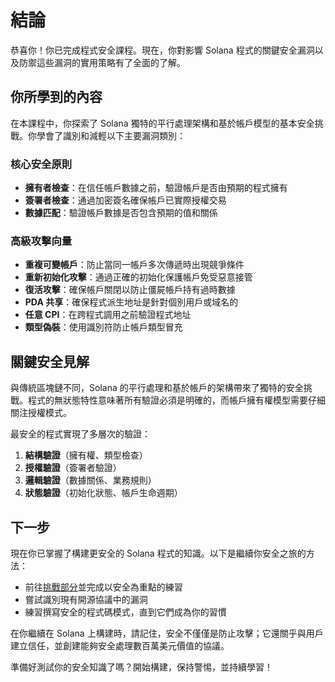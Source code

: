 
# 結論

恭喜你！你已完成程式安全課程。現在，你對影響 Solana 程式的關鍵安全漏洞以及防禦這些漏洞的實用策略有了全面的了解。

## 你所學到的內容

在本課程中，你探索了 Solana 獨特的平行處理架構和基於帳戶模型的基本安全挑戰。你學會了識別和減輕以下主要漏洞類別：

### 核心安全原則
- **擁有者檢查**：在信任帳戶數據之前，驗證帳戶是否由預期的程式擁有
- **簽署者檢查**：通過加密簽名確保帳戶已實際授權交易
- **數據匹配**：驗證帳戶數據是否包含預期的值和關係

### 高級攻擊向量
- **重複可變帳戶**：防止當同一帳戶多次傳遞時出現競爭條件
- **重新初始化攻擊**：通過正確的初始化保護帳戶免受惡意接管
- **復活攻擊**：確保帳戶關閉以防止僵屍帳戶持有過時數據
- **PDA 共享**：確保程式派生地址是針對個別用戶或域名的
- **任意 CPI**：在跨程式調用之前驗證程式地址
- **類型偽裝**：使用識別符防止帳戶類型冒充

## 關鍵安全見解

與傳統區塊鏈不同，Solana 的平行處理和基於帳戶的架構帶來了獨特的安全挑戰。程式的無狀態特性意味著所有驗證必須是明確的，而帳戶擁有權模型需要仔細關注授權模式。

最安全的程式實現了多層次的驗證：
1. **結構驗證**（擁有權、類型檢查）
2. **授權驗證**（簽署者驗證）
3. **邏輯驗證**（數據關係、業務規則）
4. **狀態驗證**（初始化狀態、帳戶生命週期）

## 下一步

現在你已掌握了構建更安全的 Solana 程式的知識。以下是繼續你安全之旅的方法：

- 前往[挑戰部分](/zh-HK/challenges)並完成以安全為重點的練習
- 嘗試識別現有開源協議中的漏洞
- 練習撰寫安全的程式碼模式，直到它們成為你的習慣

在你繼續在 Solana 上構建時，請記住，安全不僅僅是防止攻擊；它還關乎與用戶建立信任，並創建能夠安全處理數百萬美元價值的協議。

準備好測試你的安全知識了嗎？開始構建，保持警惕，並持續學習！

